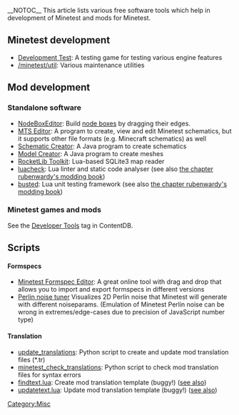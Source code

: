 __NOTOC__
This article lists various free software tools which help in development of Minetest and mods for Minetest.

== Minetest development ==
* [https://wiki.minetest.net/Games/Development_Test Development Test]: A testing game for testing various engine features
* [https://github.com/minetest/minetest/tree/master/util /minetest/util]: Various maintenance utilities

== Mod development ==
=== Standalone software ===
* [https://forum.minetest.net/viewtopic.php?f=14&t=2840 NodeBoxEditor]: Build [[Node boxes|node boxes]] by dragging their edges.
* [https://forum.minetest.net/viewtopic.php?f=14&t=23724 MTS Editor]: A program to create, view and edit Minetest schematics, but it supports other file formats (e.g. Minecraft schematics) as well
* [https://forum.minetest.net/viewtopic.php?f=14&t=18992 Schematic Creator]: A Java program to create schematics
* [https://forum.minetest.net/viewtopic.php?f=14&t=18780& Model Creator]: A Java program to create meshes
* [https://forum.minetest.net/viewtopic.php?t=23891 RocketLib Toolkit]: Lua-based SQLite3 map reader
* [https://github.com/mpeterv/luacheck/ luacheck]: Lua linter and static code analyser (see also [https://rubenwardy.com/minetest_modding_book/en/quality/luacheck.html the chapter rubenwardy's modding book])
* [https://olivinelabs.com/busted/ busted]: Lua unit testing framework (see also [https://rubenwardy.com/minetest_modding_book/en/quality/unit_testing.html the chapter rubenwardy's modding book])

=== Minetest games and mods ===
See the [https://content.minetest.net/packages/?tag=developer_tools Developer Tools] tag in ContentDB.

== Scripts ==
==== Formspecs ====
* [https://luk3yx.gitlab.io/minetest-formspec-editor/ Minetest Formspec Editor]: A great online tool with drag and drop that allows you to import and export formspecs in different versions
* [https://codepen.io/treer/pen/gOPZyov?editors=0010 Perlin noise tuner] Visualizes 2D Perlin noise that Minetest will generate with different noiseparams. (Emulation of Minetest Perlin noise can be wrong in extremes/edge-cases due to precision of JavaScript number type)

==== Translation ====
* [https://github.com/FaceDeer/update_translations update_translations]: Python script to create and update mod translation files (*.tr)
* [https://codeberg.org/Wuzzy/minetest_check_translations minetest_check_translations]: Python script to check mod translation files for syntax errors
* [https://notabug.org/pgimeno/minetest/src/translation-toolchain/util/findtext.lua findtext.lua]: Create mod translation template (buggy!) ([https://forum.minetest.net/viewtopic.php?f=47&t=23330 see also])
* [https://notabug.org/pgimeno/minetest/src/translation-toolchain/util/updatetext.lua updatetext.lua]: Update mod translation template (buggy!) ([https://forum.minetest.net/viewtopic.php?f=47&t=23330 see also])

[[Category:Misc]]
